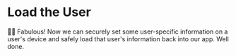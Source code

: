 # Load the User

👨‍💼 Fabulous! Now we can securely set some user-specific information on a user's
device and safely load that user's information back into our app. Well done.
